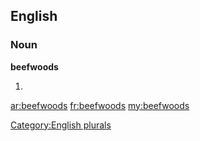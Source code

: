 ==English==

===Noun===
'''beefwoods'''

# {{plural of|[[beefwood]]}}

[[Category:English plurals]]

[[ar:beefwoods]]
[[fr:beefwoods]]
[[my:beefwoods]]